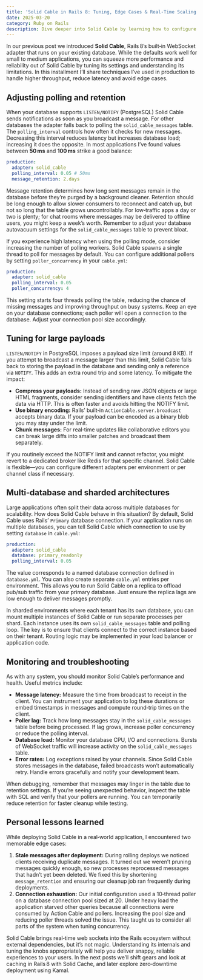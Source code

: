 ```yaml
---
title: 'Solid Cable in Rails 8: Tuning, Edge Cases & Real‑Time Scaling (Part 2)'
date: 2025-03-20
category: Ruby on Rails
description: Dive deeper into Solid Cable by learning how to configure polling, retention, and multi‑database setups and how to deal with large payloads and scaling challenges.
---
```

In our previous post we introduced **Solid Cable**, Rails 8’s built‑in WebSocket adapter that runs on your existing database. While the defaults work well for small to medium applications, you can squeeze more performance and reliability out of Solid Cable by tuning its settings and understanding its limitations. In this installment I’ll share techniques I’ve used in production to handle higher throughput, reduce latency and avoid edge cases.

## Adjusting polling and retention

When your database supports `LISTEN/NOTIFY` (PostgreSQL) Solid Cable sends notifications as soon as you broadcast a message. For other databases the adapter falls back to polling the `solid_cable_messages` table. The `polling_interval` controls how often it checks for new messages. Decreasing this interval reduces latency but increases database load; increasing it does the opposite. In most applications I’ve found values between **50 ms** and **100 ms** strike a good balance:

```yaml
production:
  adapter: solid_cable
  polling_interval: 0.05 # 50ms
  message_retention: 2.days
```

Message retention determines how long sent messages remain in the database before they’re purged by a background cleaner. Retention should be long enough to allow slower consumers to reconnect and catch up, but not so long that the table grows uncontrollably. For low‑traffic apps a day or two is plenty; for chat rooms where messages may be delivered to offline users, you might keep a week’s worth. Remember to adjust your database autovacuum settings for the `solid_cable_messages` table to prevent bloat.

If you experience high latency when using the polling mode, consider increasing the number of polling workers. Solid Cable spawns a single thread to poll for messages by default. You can configure additional pollers by setting `poller_concurrency` in your `cable.yml`:

```yaml
production:
  adapter: solid_cable
  polling_interval: 0.05
  poller_concurrency: 4
```

This setting starts four threads polling the table, reducing the chance of missing messages and improving throughput on busy systems. Keep an eye on your database connections; each poller will open a connection to the database. Adjust your connection pool size accordingly.

## Tuning for large payloads

`LISTEN/NOTIFY` in PostgreSQL imposes a payload size limit (around 8 KB). If you attempt to broadcast a message larger than this limit, Solid Cable falls back to storing the payload in the database and sending only a reference via `NOTIFY`. This adds an extra round trip and some latency. To mitigate the impact:

* **Compress your payloads:** Instead of sending raw JSON objects or large HTML fragments, consider sending identifiers and have clients fetch the data via HTTP. This is often faster and avoids hitting the NOTIFY limit.
* **Use binary encoding:** Rails’ built‑in `ActionCable.server.broadcast` accepts binary data. If your payload can be encoded as a binary blob you may stay under the limit.
* **Chunk messages:** For real‑time updates like collaborative editors you can break large diffs into smaller patches and broadcast them separately.

If you routinely exceed the NOTIFY limit and cannot refactor, you might revert to a dedicated broker like Redis for that specific channel. Solid Cable is flexible—you can configure different adapters per environment or per channel class if necessary.

## Multi‑database and sharded architectures

Large applications often split their data across multiple databases for scalability. How does Solid Cable behave in this situation? By default, Solid Cable uses Rails’ `Primary` database connection. If your application runs on multiple databases, you can tell Solid Cable which connection to use by setting `database` in `cable.yml`:

```yaml
production:
  adapter: solid_cable
  database: primary_readonly
  polling_interval: 0.05
```

The value corresponds to a named database connection defined in `database.yml`. You can also create separate `cable.yml` entries per environment. This allows you to run Solid Cable on a replica to offload pub/sub traffic from your primary database. Just ensure the replica lags are low enough to deliver messages promptly.

In sharded environments where each tenant has its own database, you can mount multiple instances of Solid Cable or run separate processes per shard. Each instance uses its own `solid_cable_messages` table and polling loop. The key is to ensure that clients connect to the correct instance based on their tenant. Routing logic may be implemented in your load balancer or application code.

## Monitoring and troubleshooting

As with any system, you should monitor Solid Cable’s performance and health. Useful metrics include:

* **Message latency:** Measure the time from broadcast to receipt in the client. You can instrument your application to log these durations or embed timestamps in messages and compute round‑trip times on the client.
* **Poller lag:** Track how long messages stay in the `solid_cable_messages` table before being processed. If lag grows, increase poller concurrency or reduce the polling interval.
* **Database load:** Monitor your database CPU, I/O and connections. Bursts of WebSocket traffic will increase activity on the `solid_cable_messages` table.
* **Error rates:** Log exceptions raised by your channels. Since Solid Cable stores messages in the database, failed broadcasts won’t automatically retry. Handle errors gracefully and notify your development team.

When debugging, remember that messages may linger in the table due to retention settings. If you’re seeing unexpected behavior, inspect the table with SQL and verify that your pollers are running. You can temporarily reduce retention for faster cleanup while testing.

## Personal lessons learned

While deploying Solid Cable in a real‑world application, I encountered two memorable edge cases:

1. **Stale messages after deployment:** During rolling deploys we noticed clients receiving duplicate messages. It turned out we weren’t pruning messages quickly enough, so new processes reprocessed messages that hadn’t yet been deleted. We fixed this by shortening `message_retention` and ensuring our cleanup job ran frequently during deployments.
2. **Connection exhaustion:** Our initial configuration used a 10‑thread poller on a database connection pool sized at 20. Under heavy load the application starved other queries because all connections were consumed by Action Cable and pollers. Increasing the pool size and reducing poller threads solved the issue. This taught us to consider all parts of the system when tuning concurrency.

Solid Cable brings real‑time web sockets into the Rails ecosystem without external dependencies, but it’s not magic. Understanding its internals and tuning the knobs appropriately will help you deliver snappy, reliable experiences to your users. In the next posts we’ll shift gears and look at caching in Rails 8 with Solid Cache, and later explore zero‑downtime deployment using Kamal.